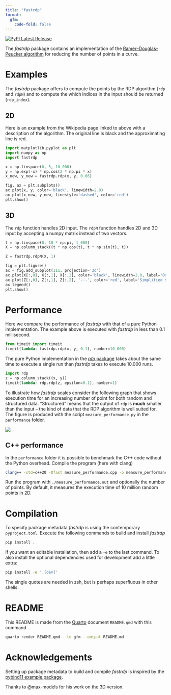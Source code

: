 ```yaml
---
title: "fastrdp"
format: 
  gfm:
    code-fold: false
---
```


<a href="https://pypi.org/project/fastrdp/">
  <img src="https://img.shields.io/pypi/v/fastrdp" alt="PyPI Latest Release"/>
</a>


The *fastrdp* package contains an implementation of the [Ramer–Douglas–Peucker algorithm](https://en.wikipedia.org/wiki/Ramer%E2%80%93Douglas%E2%80%93Peucker_algorithm) for reducing the number of points in a curve.


# Examples

The *fastrdp* package offers to compute the points by the RDP algorithm (`rdp` and `rdpN`) and to compute the which indices in the input should be returned (`rdp_index`).


## 2D

Here is an example from the Wikipedia page linked to above with a description of the algorithm.
The original line is black and the approximating line is red.

```python
import matplotlib.pyplot as plt
import numpy as np
import fastrdp

x = np.linspace(0, 5, 10_000)
y = np.exp(-x) * np.cos(2 * np.pi * x)
x_new, y_new = fastrdp.rdp(x, y, 0.06)

fig, ax = plt.subplots()
ax.plot(x, y, color='black', linewidth=2.0)
ax.plot(x_new, y_new, linestyle='dashed', color='red')
plt.show()
```


## 3D

The `rdp` function handles 2D input. The `rdpN` function handles 2D and 3D input by accepting a numpy matrix instead of two vectors.

```python
t = np.linspace(0, 10 * np.pi, 1_000)
X = np.column_stack((t * np.cos(t), t * np.sin(t), t))

Z = fastrdp.rdpN(X, 1)

fig = plt.figure()
ax = fig.add_subplot(111, projection='3d')
ax.plot(X[:,0], X[:,1], X[:,2], color='black', linewidth=2.0, label='Original spiral')
ax.plot(Z[:,0], Z[:,1], Z[:,2], '.--', color='red', label='Simplified spiral')
ax.legend()
plt.show()
```


# Performance

Here we compare the performance of *fastrdp* with that of a pure Python implementation.
The example above is executed with *fastrdp* in less than 0.1 millisecond.

```python
from timeit import timeit
timeit(lambda: fastrdp.rdp(x, y, 0.1), number=10_000)
```

The pure Python implementation in the [*rdp* package](https://pypi.org/project/rdp) takes about the same time to execute a single run than *fastrdp* takes to execute 10.000 runs.

```python
import rdp
z = np.column_stack((x, y))
timeit(lambda: rdp.rdp(z, epsilon=0.1), number=1)
```


To illustrate how *fastrdp* scales consider the following graph that shows execution time for an increasing number of point for both random and structured data. 
"Structured" means that the output of `rdp` is **much** smaller than the input -- the kind of data that the RDP algorithm is well suited for.
The figure is produced with the script `measure_performance.py` in the `performance` folder.

![](performance/performance.png)


## C++ performance

In the `performance` folder it is possible to benchmark the C++ code without the Python overhead.
Compile the program (here with clang)

```bash
clang++ -std=c++20 -Ofast measure_performance.cpp -o measure_performance.out
```

Run the program with `./measure_performance.out` and optionally the number of points. By default, it measures the execution time of 10 million random points in 2D.


# Compilation

To specify package metadata *fastrdp* is using the contemporary `pyproject.toml`.
Execute the following commands to build and install *fastrdp*

```bash
pip install .
```

If you want an editable installation, then add a `-e` to the last command.
To also install the optional dependencies used for development add a little extra:

```bash
pip install -e '.[dev]'
```

The single quotes are needed in zsh, but is perhaps superfluous in other shells.


# README

This README is made from the [Quarto](https://quarto.org) document `README.qmd` with this command

```bash
quarto render README.qmd --to gfm --output README.md
```



# Acknowledgements

Setting up package metadata to build and compile *fastrdp* is inspired by the [pybind11 example package](https://github.com/pybind/python_example).

Thanks to @max-models for his work on the 3D version.
